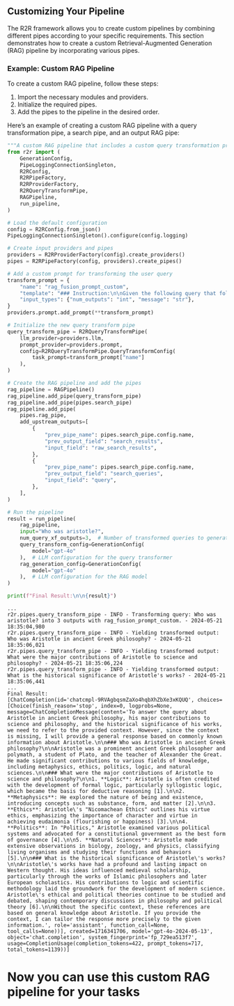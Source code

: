 ## Customizing Your Pipeline

The R2R framework allows you to create custom pipelines by combining different pipes according to your specific requirements. This section demonstrates how to create a custom Retrieval-Augmented Generation (RAG) pipeline by incorporating various pipes.

### Example: Custom RAG Pipeline

To create a custom RAG pipeline, follow these steps:

1. Import the necessary modules and providers.
2. Initialize the required pipes.
3. Add the pipes to the pipeline in the desired order.

Here’s an example of creating a custom RAG pipeline with a query transformation pipe, a search pipe, and an output RAG pipe:

```python
"""A custom RAG pipeline that includes a custom query transformation prompt."""
from r2r import (
    GenerationConfig,
    PipeLoggingConnectionSingleton,
    R2RConfig,
    R2RPipeFactory,
    R2RProviderFactory,
    R2RQueryTransformPipe,
    RAGPipeline,
    run_pipeline,
)

# Load the default configuration
config = R2RConfig.from_json()
PipeLoggingConnectionSingleton().configure(config.logging)

# Create input providers and pipes
providers = R2RProviderFactory(config).create_providers()
pipes = R2RPipeFactory(config, providers).create_pipes()

# Add a custom prompt for transforming the user query
transform_prompt = {
    "name": "rag_fusion_prompt_custom",
    "template": "### Instruction:\n\nGiven the following query that follows to write a double newline separated list of up to {num_outputs} queries meant to help answer the original query. \nDO NOT generate any single query which is likely to require information from multiple distinct documents, \nEACH single query will be used to carry out a cosine similarity semantic search over distinct indexed documents, such as varied medical documents. \nFOR EXAMPLE if asked `how do the key themes of Great Gatsby compare with 1984`, the two queries would be \n`What are the key themes of Great Gatsby?` and `What are the key themes of 1984?`.\nHere is the original user query to be transformed into answers:\n\n### Query:\n{message}\n\n### Response:\n",
    "input_types": {"num_outputs": "int", "message": "str"},
}
providers.prompt.add_prompt(**transform_prompt)

# Initialize the new query transform pipe
query_transform_pipe = R2RQueryTransformPipe(
    llm_provider=providers.llm,
    prompt_provider=providers.prompt,
    config=R2RQueryTransformPipe.QueryTransformConfig(
        task_prompt=transform_prompt["name"]
    ),
)

# Create the RAG pipeline and add the pipes
rag_pipeline = RAGPipeline()
rag_pipeline.add_pipe(query_transform_pipe)
rag_pipeline.add_pipe(pipes.search_pipe)
rag_pipeline.add_pipe(
    pipes.rag_pipe,
    add_upstream_outputs=[
        {
            "prev_pipe_name": pipes.search_pipe.config.name,
            "prev_output_field": "search_results",
            "input_field": "raw_search_results",
        },
        {
            "prev_pipe_name": pipes.search_pipe.config.name,
            "prev_output_field": "search_queries",
            "input_field": "query",
        },
    ],
)

# Run the pipeline
result = run_pipeline(
    rag_pipeline,
    input="Who was aristotle?",
    num_query_xf_outputs=3,  # Number of transformed queries to generate
    query_transform_config=GenerationConfig(
        model="gpt-4o"
    ),  # LLM configuration for the query transformer
    rag_generation_config=GenerationConfig(
        model="gpt-4o"
    ),  # LLM configuration for the RAG model
)

print(f"Final Result:\n\n{result}")
```


```plaintext
...
r2r.pipes.query_transform_pipe - INFO - Transforming query: Who was aristotle? into 3 outputs with rag_fusion_prompt_custom. - 2024-05-21 18:35:04,980
r2r.pipes.query_transform_pipe - INFO - Yielding transformed output: Who was Aristotle in ancient Greek philosophy? - 2024-05-21 18:35:06,021
r2r.pipes.query_transform_pipe - INFO - Yielding transformed output: What were the major contributions of Aristotle to science and philosophy? - 2024-05-21 18:35:06,224
r2r.pipes.query_transform_pipe - INFO - Yielding transformed output: What is the historical significance of Aristotle's works? - 2024-05-21 18:35:06,441
...
Final Result:
[ChatCompletion(id='chatcmpl-9RVAgbqsmZaXo4hqbXhZbXe3xKQUQ', choices=[Choice(finish_reason='stop', index=0, logprobs=None, message=ChatCompletionMessage(content='To answer the query about Aristotle in ancient Greek philosophy, his major contributions to science and philosophy, and the historical significance of his works, we need to refer to the provided context. However, since the context is missing, I will provide a general response based on commonly known information about Aristotle.\n\n### Who was Aristotle in ancient Greek philosophy?\n\nAristotle was a prominent ancient Greek philosopher and polymath, a student of Plato, and the teacher of Alexander the Great. He made significant contributions to various fields of knowledge, including metaphysics, ethics, politics, logic, and natural sciences.\n\n### What were the major contributions of Aristotle to science and philosophy?\n\n1. **Logic**: Aristotle is often credited with the development of formal logic, particularly syllogistic logic, which became the basis for deductive reasoning [1].\n\n2. **Metaphysics**: He explored the nature of being and existence, introducing concepts such as substance, form, and matter [2].\n\n3. **Ethics**: Aristotle\'s "Nicomachean Ethics" outlines his virtue ethics, emphasizing the importance of character and virtue in achieving eudaimonia (flourishing or happiness) [3].\n\n4. **Politics**: In "Politics," Aristotle examined various political systems and advocated for a constitutional government as the best form of governance [4].\n\n5. **Natural Sciences**: Aristotle made extensive observations in biology, zoology, and physics, classifying living organisms and studying their functions and behaviors [5].\n\n### What is the historical significance of Aristotle\'s works?\n\nAristotle\'s works have had a profound and lasting impact on Western thought. His ideas influenced medieval scholarship, particularly through the works of Islamic philosophers and later European scholastics. His contributions to logic and scientific methodology laid the groundwork for the development of modern science. Aristotle\'s ethical and political theories continue to be studied and debated, shaping contemporary discussions in philosophy and political theory [6].\n\nWithout the specific context, these references are based on general knowledge about Aristotle. If you provide the context, I can tailor the response more precisely to the given information.', role='assistant', function_call=None, tool_calls=None))], created=1716341706, model='gpt-4o-2024-05-13', object='chat.completion', system_fingerprint='fp_729ea513f7', usage=CompletionUsage(completion_tokens=422, prompt_tokens=717, total_tokens=1139))]
```
# Now you can use this custom RAG pipeline for your tasks
